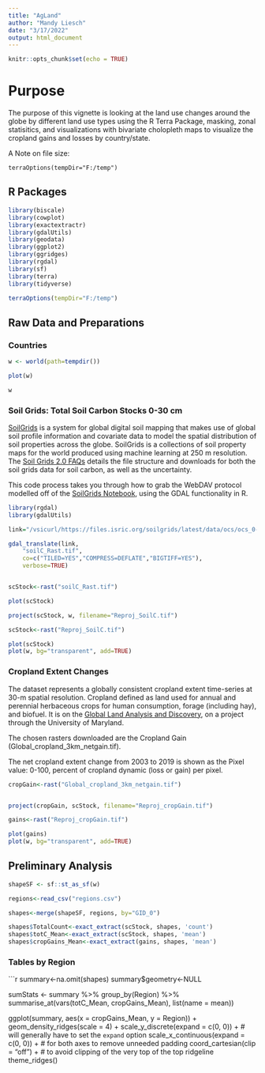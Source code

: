 ```yaml
---
title: "AgLand"
author: "Mandy Liesch"
date: "3/17/2022"
output: html_document
---
```


```r
knitr::opts_chunk$set(echo = TRUE)
```

# Purpose

The purpose of this vignette is looking at the land use changes around the globe by different land use types using  the R Terra Package, masking, zonal statisitics, and visualizations with bivariate cholopleth maps to visualize the cropland gains and losses by country/state. 

A Note on file size:

`terraOptions(tempDir="F:/temp")`

## R Packages
```r

library(biscale)
library(cowplot)
library(exactextractr)
library(gdalUtils)
library(geodata)
library(ggplot2)
library(ggridges)
library(rgdal)
library(sf)
library(terra)
library(tidyverse)

terraOptions(tempDir="F:/temp")
```


## Raw Data and Preparations 

### Countries

```r

w <- world(path=tempdir())

plot(w)

w

```



### Soil Grids: Total Soil Carbon Stocks 0-30 cm

[SoilGrids](soilgrids.org) is a system for global digital soil mapping that makes use of global soil profile information and covariate data to model the spatial distribution of soil properties across the globe. SoilGrids is a collections of soil property maps for the world produced using machine learning at 250 m resolution. The [Soil Grids 2.0 FAQs](https://www.isric.org/explore/soilgrids/faq-soilgrids#How_can_I_access_SoilGrids) details the file structure and downloads for both the soil grids data for soil carbon, as well as the uncertainty.

This code process takes you through how to grab the WebDAV protocol modelled off of the [SoilGrids Notebook](https://git.wur.nl/isric/soilgrids/soilgrids.notebooks/-/blob/master/markdown/webdav_from_R.md), using the GDAL functionality in R.



```r
library(rgdal)
library(gdalUtils)

link="/vsicurl/https://files.isric.org/soilgrids/latest/data/ocs/ocs_0-30cm_Q0.5.vrt"

gdal_translate(link,
    "soilC_Rast.tif",
    co=c("TILED=YES","COMPRESS=DEFLATE","BIGTIFF=YES"),
    verbose=TRUE)



```


```r

scStock<-rast("soilC_Rast.tif")

plot(scStock)

project(scStock, w, filename="Reproj_SoilC.tif")

```

```r

scStock<-rast("Reproj_SoilC.tif")

plot(scStock)
plot(w, bg="transparent", add=TRUE)

```


### Cropland Extent Changes

The dataset represents a globally consistent cropland extent time-series at 30-m spatial resolution. Cropland defined as land used for annual and perennial herbaceous crops for human consumption, forage (including hay), and biofuel. It is on the [Global Land Analysis and Discovery](https://glad.umd.edu/dataset/croplands), on a project through the University of Maryland. 

The chosen rasters downloaded are the Cropland Gain (Global_cropland_3km_netgain.tif).

The net cropland extent change from 2003 to 2019 is shown as the Pixel value: 0-100, percent of cropland dynamic (loss or gain) per pixel.

```r

cropGain<-rast("Global_cropland_3km_netgain.tif")


project(cropGain, scStock, filename="Reproj_cropGain.tif")

```


```r
gains<-rast("Reproj_cropGain.tif")

plot(gains)
plot(w, bg="transparent", add=TRUE)

```


## Preliminary Analysis

```r

shapeSF <- sf::st_as_sf(w)

regions<-read_csv("regions.csv")

shapes<-merge(shapeSF, regions, by="GID_0")

shapes$TotalCount<-exact_extract(scStock, shapes, 'count')
shapes$totC_Mean<-exact_extract(scStock, shapes, 'mean')
shapes$cropGains_Mean<-exact_extract(gains, shapes, 'mean')


```

### Tables by Region

```r

summary<-na.omit(shapes) 
summary$geometry<-NULL


sumStats <- summary %>%
  group_by(Region) %>%
  summarise_at(vars(totC_Mean, cropGains_Mean), list(name = mean))

ggplot(summary, aes(x = cropGains_Mean, y = Region)) +
  geom_density_ridges(scale = 4) + 
  scale_y_discrete(expand = c(0, 0)) +     # will generally have to set the `expand` option
  scale_x_continuous(expand = c(0, 0)) +   # for both axes to remove unneeded padding
  coord_cartesian(clip = "off") + # to avoid clipping of the very top of the top ridgeline
  theme_ridges()



